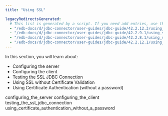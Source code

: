 ```yaml
---
title: "Using SSL"

legacyRedirectsGenerated:
  # This list is generated by a script. If you need add entries, use the `legacyRedirects` key.
  - "/edb-docs/d/jdbc-connector/user-guides/jdbc-guide/42.2.12.3/using_ssl.html"
  - "/edb-docs/d/jdbc-connector/user-guides/jdbc-guide/42.2.9.1/using_ssl.html"
  - "/edb-docs/d/jdbc-connector/user-guides/jdbc-guide/42.2.8.1/using_ssl.html"
  - "/edb-docs/d/jdbc-connector/user-guides/jdbc-guide/42.2.12.1/using_ssl.html"
---
```


<div id="using_ssl" class="registered_link"></div>

In this section, you will learn about:

-   Configuring the server
-   Configuring the client
-   Testing the SSL JDBC Connection
-   Using SSL without Certificate Validation
-   Using Certificate Authentication (without a password)

<div class="toctree" maxdepth="3">

configuring_the_server configuring_the_client testing_the_ssl_jdbc_connection using_certificate_authentication_without_a_password

</div>
